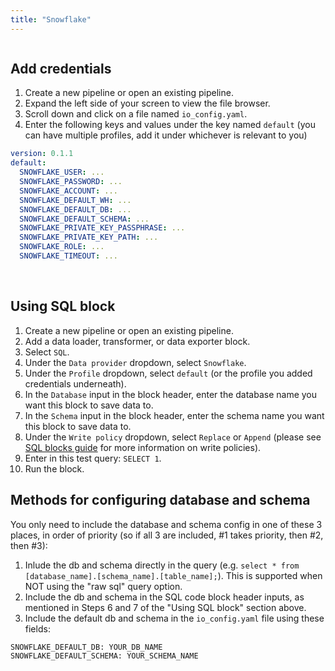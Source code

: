 ```yaml
---
title: "Snowflake"
---
```


<Frame>
  <img 
      alt="" 
      src="https://user-images.githubusercontent.com/78053898/198754469-d3c289d7-65c7-44d0-818c-a7a15b393d4c.png" 
  />
</Frame>

## Add credentials

1. Create a new pipeline or open an existing pipeline.
2. Expand the left side of your screen to view the file browser.
3. Scroll down and click on a file named `io_config.yaml`.
4. Enter the following keys and values under the key named `default` (you can
   have multiple profiles, add it under whichever is relevant to you)

```yaml
version: 0.1.1
default:
  SNOWFLAKE_USER: ...
  SNOWFLAKE_PASSWORD: ...
  SNOWFLAKE_ACCOUNT: ...
  SNOWFLAKE_DEFAULT_WH: ...
  SNOWFLAKE_DEFAULT_DB: ...
  SNOWFLAKE_DEFAULT_SCHEMA: ...
  SNOWFLAKE_PRIVATE_KEY_PASSPHRASE: ...
  SNOWFLAKE_PRIVATE_KEY_PATH: ...
  SNOWFLAKE_ROLE: ...
  SNOWFLAKE_TIMEOUT: ...
```

<br />

## Using SQL block

1. Create a new pipeline or open an existing pipeline.
2. Add a data loader, transformer, or data exporter block.
3. Select `SQL`.
4. Under the `Data provider` dropdown, select `Snowflake`.
5. Under the `Profile` dropdown, select `default` (or the profile you added
   credentials underneath).
6. In the `Database` input in the block header, enter the database name you want this block to
   save data to.
7. In the `Schema` input in the block header, enter the schema name you want this block
   to save data to.
8. Under the `Write policy` dropdown, select `Replace` or `Append` (please see
   [SQL blocks guide](/guides/blocks/sql-blocks)
   for more information on write policies).
9. Enter in this test query: `SELECT 1`.
10. Run the block.

## Methods for configuring database and schema

You only need to include the database and schema config in one of these 3 places, in
order of priority (so if all 3 are included, #1 takes priority, then #2, then #3):
1. Inlude the db and schema directly in the query (e.g.
`select * from [database_name].[schema_name].[table_name];`). This is supported
when NOT using the "raw sql" query option.
2. Include the db and schema in the SQL code block header inputs, as mentioned in Steps
6 and 7 of the "Using SQL block" section above.
3. Include the default db and schema in the `io_config.yaml` file using these fields:
```
SNOWFLAKE_DEFAULT_DB: YOUR_DB_NAME
SNOWFLAKE_DEFAULT_SCHEMA: YOUR_SCHEMA_NAME
```